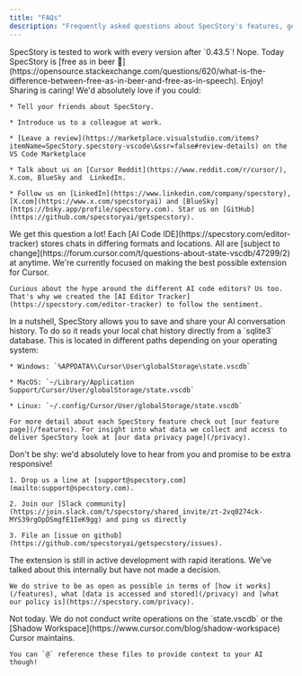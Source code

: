 ```yaml
---
title: "FAQs"
description: "Frequently asked questions about SpecStory's features, getting in touch and future plans. "
---
```


<AccordionGroup>
  <Accordion title="What versions of Cursor do you support?">
    SpecStory is tested to work with every version after `0.43.5`!
  </Accordion>

  <Accordion title="Does it cost money to use SpecStory?">
    Nope. Today SpecStory is [free as in beer 🍺](https://opensource.stackexchange.com/questions/620/what-is-the-difference-between-free-as-in-beer-and-free-as-in-speech). Enjoy!
  </Accordion>

  <Accordion title="How can I support you?">
    Sharing is caring! We'd absolutely love if you could:

    * Tell your friends about SpecStory.

    * Introduce us to a colleague at work.

    * [Leave a review](https://marketplace.visualstudio.com/items?itemName=SpecStory.specstory-vscode\&ssr=false#review-details) on the VS Code Marketplace

    * Talk about us on [Cursor Reddit](https://www.reddit.com/r/cursor/), X.com, BlueSky and  LinkedIn.

    * Follow us on [LinkedIn](https://www.linkedin.com/company/specstory), [X.com](https://www.x.com/specstoryai) and [BlueSky](https://bsky.app/profile/specstory.com). Star us on [GitHub](https://github.com/specstoryai/getspecstory).
  </Accordion>

  <Accordion title="Will you support other AI Code IDEs?">
    We get this question a lot! Each [AI Code IDE](https://specstory.com/editor-tracker) stores chats in differing formats and locations. All are [subject to change](https://forum.cursor.com/t/questions-about-state-vscdb/47299/2) at anytime. We're currently focused on making the best possible extension for Cursor.



    Curious about the hype around the different AI code editors? Us too. That's why we created the [AI Editor Tracker](https://specstory.com/editor-tracker) to follow the sentiment.
  </Accordion>

  <Accordion title="How does this extension work?">
    In a nutshell, SpecStory allows you to save and share your AI conversation history. To do so it reads your local chat history directly from a `sqlite3` database. This is located in different paths depending on your operating system:

    * Windows: `%APPDATA%\Cursor\User\globalStorage\state.vscdb`

    * MacOS: `~/Library/Application Support/Cursor/User/globalStorage/state.vscdb`

    * Linux: `~/.config/Cursor/User/globalStorage/state.vscdb`

    For more detail about each SpecStory feature check out [our feature page](/features). For insight into what data we collect and access to deliver SpecStory look at [our data privacy page](/privacy).
  </Accordion>

  <Accordion title="If I need help how can I reach you?">
    Don't be shy: we'd absolutely love to hear from you and promise to be extra responsive!

    1. Drop us a line at [support@specstory.com](mailto:support@specstory.com).

    2. Join our [Slack community](https://join.slack.com/t/specstory/shared_invite/zt-2vq0274ck-MYS39rgOpDSmgfE1IeK9gg) and ping us directly

    3. File an [issue on github](https://github.com/specstoryai/getspecstory/issues).
  </Accordion>

  <Accordion title="Will you open source the extension?">
    The extension is still in active development with rapid iterations. We've talked about this internally but have not made a decision.

    We do strive to be as open as possible in terms of [how it works](/features), what [data is accessed and stored](/privacy) and [what our policy is](https://specstory.com/privacy).
  </Accordion>

  <Accordion title="Can I import my SpecStory history back into Cursor?">
    Not today. We do not conduct write operations on the `state.vscdb` or the [Shadow Workspace](https://www.cursor.com/blog/shadow-workspace) Cursor maintains.

    You can `@` reference these files to provide context to your AI though!
  </Accordion>
</AccordionGroup>